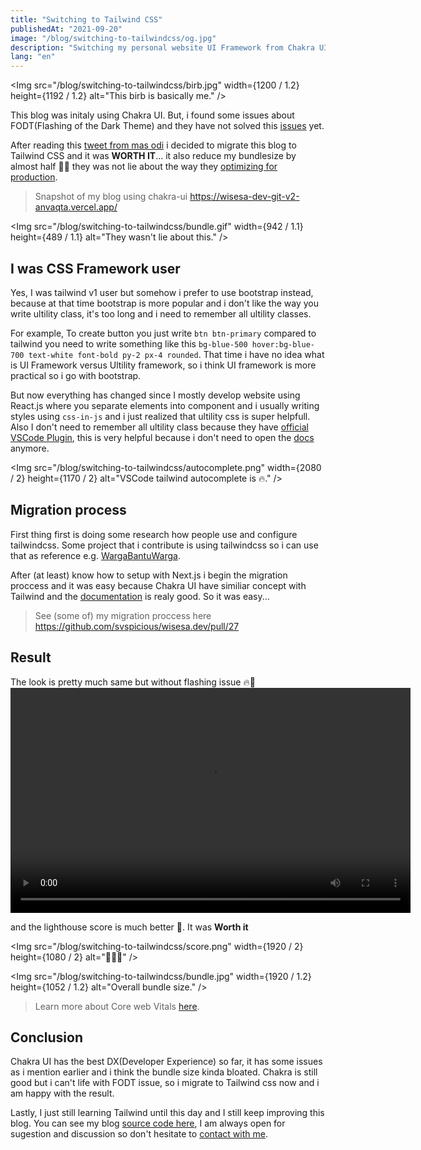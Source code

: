 ```yaml
---
title: "Switching to Tailwind CSS"
publishedAt: "2021-09-20"
image: "/blog/switching-to-tailwindcss/og.jpg"
description: "Switching my personal website UI Framework from Chakra UI to Tailwind CSS"
lang: "en"
---
```


<Img
  src="/blog/switching-to-tailwindcss/birb.jpg"
  width={1200 / 1.2}
  height={1192 / 1.2}
  alt="This birb is basically me."
/>


This blog was initaly using Chakra UI. But, i found some issues about FODT(Flashing of the Dark Theme) and they have not solved this [issues](https://chakra-ui.com/docs/features/color-mode#color-mode-flash-issue) yet.

After reading this [tweet from mas odi](https://twitter.com/mathdroid/status/1425753266596368390) i decided to migrate this blog to Tailwind CSS and it was **WORTH IT**... it also reduce my bundlesize by almost half 🤯🤯 they was not lie about the way they [optimizing for production](https://tailwindcss.com/docs/optimizing-for-production).

> Snapshot of my blog using chakra-ui 
> https://wisesa-dev-git-v2-anvaqta.vercel.app/

<Img
  src="/blog/switching-to-tailwindcss/bundle.gif"
  width={942 / 1.1}
  height={489 / 1.1}
  alt="They wasn't lie about this."
/>

## I was CSS Framework user

Yes, I was tailwind v1 user but somehow i prefer to use bootstrap instead, because at that time bootstrap is more popular and i don't like the way you write ultility class, it's too long and i need to remember all ultility classes. 

For example, To create button you just write `btn btn-primary` compared to tailwind you need to write something like this `bg-blue-500 hover:bg-blue-700 text-white font-bold py-2 px-4 rounded`. That time i have no idea what is UI Framework versus Ultility framework, so i think UI framework is more practical so i go with bootstrap.

But now everything has changed since I mostly develop website using React.js where you separate elements into component and i usually writing styles using `css-in-js` and i just realized that ultility css is super helpfull. Also I don't need to remember all ultility class because they have [official VSCode Plugin](https://github.com/tailwindlabs/tailwindcss-intellisense), this is very helpful because i don't need to open the [docs](https://tailwindcss.com/docs) anymore.

<Img
  src="/blog/switching-to-tailwindcss/autocomplete.png"
  width={2080 / 2}
  height={1170 / 2}
  alt="VSCode tailwind autocomplete is 🔥."
/>

## Migration process

First thing first is doing some research how people use and configure tailwindcss. Some project that i contribute is using tailwindcss so i can use that as reference e.g. [WargaBantuWarga](https://github.com/kawalcovid19/wargabantuwarga.com).

After (at least) know how to setup with Next.js i begin the migration proccess and it was easy because Chakra UI have similiar concept with Tailwind and the [documentation](https://tailwindcss.com/docs) is realy good. So it was easy...

> See (some of) my migration proccess  here https://github.com/svspicious/wisesa.dev/pull/27

## Result

The look is pretty much same but without flashing issue 🔥🤯
<video width="640" height="360" controls>
  <source src="/blog/switching-to-tailwindcss/result.mp4" type="video/mp4" />
</video>

and the lighthouse score is much better 🚀. It was **Worth it**

<Img
  src="/blog/switching-to-tailwindcss/score.png"
  width={1920 / 2}
  height={1080 / 2}
  alt="🚀🚀🚀"
/>


<Img
  src="/blog/switching-to-tailwindcss/bundle.jpg"
  width={1920 / 1.2}
  height={1052 / 1.2}
  alt="Overall bundle size."
/>

> Learn more about Core web Vitals [here](https://www.instagram.com/p/CT3rDYnvhkP/). 


## Conclusion

Chakra UI has the best DX(Developer Experience) so far, it has some issues as i mention earlier and i think the bundle size kinda bloated. Chakra is still good but i can't life with FODT issue, so i migrate to Tailwind css now and i am happy with the result.

Lastly, I just still learning Tailwind until this day and I still keep improving this blog. You can see my blog [source code here](https://github.com/svspicious/wisesa.dev), I am always open for sugestion and discussion so don't hesitate to [contact with me](/about#contact).